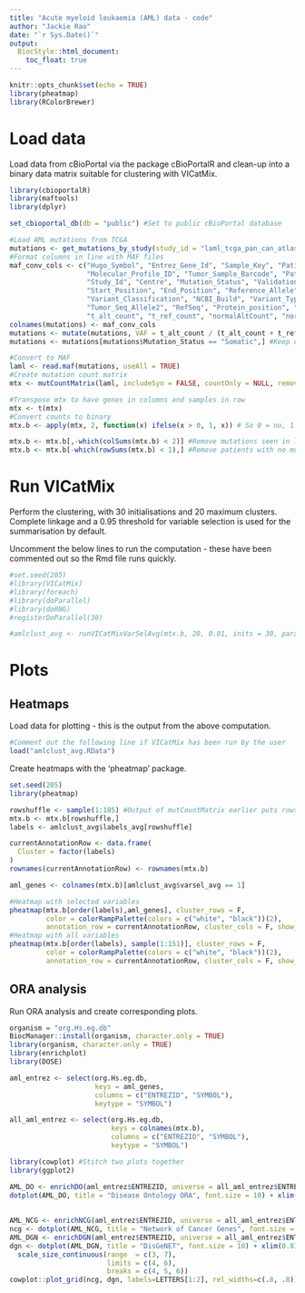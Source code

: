 ```yaml
---
title: "Acute myeloid leukaemia (AML) data - code"
author: "Jackie Rao"
date: "`r Sys.Date()`"
output:
  BiocStyle::html_document:
    toc_float: true
---
```


```r
knitr::opts_chunk$set(echo = TRUE)
library(pheatmap)
library(RColorBrewer)
```

# Load data

Load data from cBioPortal via the package cBioPortalR and clean-up into a binary data matrix suitable for clustering with VICatMix.

```r
library(cbioportalR)
library(maftools)
library(dplyr)

set_cbioportal_db(db = "public") #Set to public cBioPortal database

#Load AML mutations from TCGA
mutations <- get_mutations_by_study(study_id = "laml_tcga_pan_can_atlas_2018") 
#Format columns in line with MAF files
maf_conv_cols <- c("Hugo_Symbol", "Entrez_Gene_Id", "Sample_Key", "Patient_Key",
                   "Molecular_Profile_ID", "Tumor_Sample_Barcode", "Patient_Id",
                   "Study_Id", "Centre", "Mutation_Status", "Validation_Status",
                   "Start_Position", "End_Position", "Reference_Allele", "Protein_Change", 
                   "Variant_Classification", "NCBI_Build", "Variant_Type", "Keyword", "Chromosome",
                   "Tumor_Seq_Allele2", "RefSeq", "Protein_position", "Protein_end_position",
                   "t_alt_count", "t_ref_count", "normalAltCount", "normalRefCount") 
colnames(mutations) <- maf_conv_cols
mutations <- mutate(mutations, VAF = t_alt_count / (t_alt_count + t_ref_count))
mutations <- mutations[mutations$Mutation_Status == "Somatic",] #Keep only somatic mutations

#Convert to MAF 
laml <- read.maf(mutations, useAll = TRUE)
#Create mutation count matrix
mtx <- mutCountMatrix(laml, includeSyn = FALSE, countOnly = NULL, removeNonMutated = FALSE)

#Transpose mtx to have genes in columns and samples in row
mtx <- t(mtx)
#Convert counts to binary
mtx.b <- apply(mtx, 2, function(x) ifelse(x > 0, 1, x)) # So 0 = no, 1 =yes

mtx.b <- mtx.b[,-which(colSums(mtx.b) < 2)] #Remove mutations seen in less than 2 samples
mtx.b <- mtx.b[-which(rowSums(mtx.b) < 1),] #Remove patients with no mutations

```

# Run VICatMix

Perform the clustering, with 30 initialisations and 20 maximum clusters. Complete linkage and a 0.95 threshold for variable selection is used for the summarisation by default.

Uncomment the below lines to run the computation - these have been commented out so the Rmd file runs quickly.

```r

#set.seed(205) 
#library(VICatMix)
#library(foreach)
#library(doParallel)
#library(doRNG)
#registerDoParallel(30)

#amlclust_avg <- runVICatMixVarSelAvg(mtx.b, 20, 0.01, inits = 30, parallel = TRUE)

```

# Plots

## Heatmaps

Load data for plotting - this is the output from the above computation.
```r
#Comment out the following line if VICatMix has been run by the user
load("amlclust_avg.RData")
```

Create heatmaps with the 'pheatmap' package.
```r
set.seed(205)
library(pheatmap)

rowshuffle <- sample(1:185) #Output of mutCountMatrix earlier puts rows/cols in a certain order - we want this 'random' for better data visualisation
mtx.b <- mtx.b[rowshuffle,]
labels <- amlclust_avg$labels_avg[rowshuffle]

currentAnnotationRow <- data.frame(
  Cluster = factor(labels)
)
rownames(currentAnnotationRow) <- rownames(mtx.b) 

aml_genes <- colnames(mtx.b)[amlclust_avg$varsel_avg == 1]

#Heatmap with selected variables
pheatmap(mtx.b[order(labels),aml_genes], cluster_rows = F,
         color = colorRampPalette(colors = c("white", "black"))(2),
         annotation_row = currentAnnotationRow, cluster_cols = F, show_rownames = F, show_colnames = T)
#Heatmap with all variables
pheatmap(mtx.b[order(labels), sample(1:151)], cluster_rows = F,
         color = colorRampPalette(colors = c("white", "black"))(2),
         annotation_row = currentAnnotationRow, cluster_cols = F, show_rownames = F, show_colnames = F)


```

## ORA analysis
Run ORA analysis and create corresponding plots.
```r

organism = "org.Hs.eg.db"
BiocManager::install(organism, character.only = TRUE)
library(organism, character.only = TRUE)
library(enrichplot)
library(DOSE)

aml_entrez <- select(org.Hs.eg.db, 
                     keys = aml_genes,
                     columns = c("ENTREZID", "SYMBOL"),
                     keytype = "SYMBOL")

all_aml_entrez <- select(org.Hs.eg.db, 
                         keys = colnames(mtx.b),
                         columns = c("ENTREZID", "SYMBOL"),
                         keytype = "SYMBOL")

```

```r
library(cowplot) #Stitch two plots together
library(ggplot2)

AML_DO <- enrichDO(aml_entrez$ENTREZID, universe = all_aml_entrez$ENTREZID)
dotplot(AML_DO, title = "Disease Ontology ORA", font.size = 10) + xlim(0.65, 1.02) + scale_size_continuous(range  = c(3, 7), 
                                                                                                           limits = c(4, 6), 
                                                                                                           breaks = c(4, 5, 6))
AML_NCG <- enrichNCG(aml_entrez$ENTREZID, universe = all_aml_entrez$ENTREZID)
ncg <- dotplot(AML_NCG, title = "Network of Cancer Genes", font.size = 10)
AML_DGN <- enrichDGN(aml_entrez$ENTREZID, universe = all_aml_entrez$ENTREZID)
dgn <- dotplot(AML_DGN, title = "DisGeNET", font.size = 10) + xlim(0.81, 1.02) + 
  scale_size_continuous(range  = c(3, 7), 
                        limits = c(4, 6), 
                        breaks = c(4, 5, 6))
cowplot::plot_grid(ncg, dgn, labels=LETTERS[1:2], rel_widths=c(.8, .8))


```
